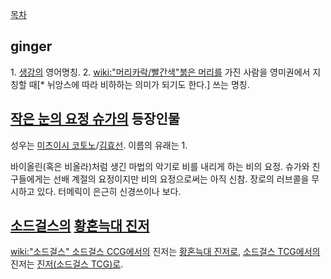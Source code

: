 [[목차]]

== ginger == 
1. [[생강]]의 영어명칭.
2. [[wiki:"머리카락/빨간색"붉은 머리]]를 가진 사람을 영미권에서 지칭할 때[* 뉘앙스에 따라 비하하는 의미가 되기도 한다.] 쓰는 명칭.
== [[작은 눈의 요정 슈가]]의 등장인물 == 
성우는 [[미츠이시 코토노]]/[[김효선]]. 이름의 유래는 1.

바이올린(혹은 비올라)처럼 생긴 마법의 악기로 비를 내리게 하는 비의 요정. 슈가와 친구들에게는 선배 계절의 요정이지만 비의 요정으로써는 아직 신참. 장로의 러브콜을 무시하고 있다. 터메릭이 은근히 신경쓰이나 보다.

== [[소드걸스]]의 [[황혼늑대 진저]] ==
[[wiki:"소드걸스" 소드걸스 CCG]]에서의 진저는 [[황혼늑대 진저]]로, [[소드걸스 TCG]]에서의 진저는 [[진저(소드걸스 TCG)]]로.

